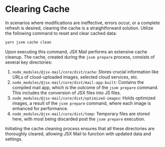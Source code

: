 # Clearing Cache

In scenarios where modifications are ineffective, errors occur, or a complete refresh is desired, clearing the cache is a straightforward solution. Utilize the following command to reset and clear cached data:

```sh
yarn jsxm cache clean
```

Upon executing this command, JSX Mail performs an extensive cache cleanup. The cache, created during the `jsxm prepare` process, consists of several key directories:

1. `node_modules/@jsx-mail/core/dist/cache`: Stores crucial information like URLs of cloud-uploaded images, selected cloud services, etc.
2. `node_modules/@jsx-mail/core/dist/mail-app-built`: Contains the compiled mail app, which is the outcome of the `jsxm prepare` command. This includes the conversion of JSX files into JS files.
3. `node_modules/@jsx-mail/core/dist/optimized-images`: Holds optimized images, a result of the `jsxm prepare` command, where each image is enhanced for performance.
4. `node_modules/@jsx-mail/core/dist/temp`: Temporary files are stored here, with most being discarded post the `jsxm prepare` execution.

Initiating the cache cleaning process ensures that all these directories are thoroughly cleared, allowing JSX Mail to function with updated data and settings.